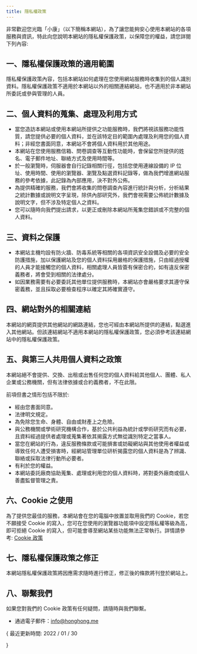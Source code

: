 ```yaml
---
title: 隱私權政策
---
```


非常歡迎您光臨「小康」（以下簡稱本網站），為了讓您能夠安心使用本網站的各項服務與資訊，特此向您說明本網站的隱私權保護政策，以保障您的權益，請您詳閱下列內容:

## 一、隱私權保護政策的適用範圍

隱私權保護政策內容，包括本網站如何處理在您使用網站服務時收集到的個人識別資料。隱私權保護政策不適用於本網站以外的相關連結網站，也不適用於非本網站所委託或參與管理的人員。

## 二、個人資料的蒐集、處理及利用方式

-   當您造訪本網站或使用本網站所提供之功能服務時，我們將視該服務功能性質，請您提供必要的個人資料，並在該特定目的範圍內處理及利用您的個人資料；非經您書面同意，本網站不會將個人資料用於其他用途。
-   本網站在您使用服務信箱、問卷調查等互動性功能時，會保留您所提供的姓名、電子郵件地址、聯絡方式及使用時間等。
-   於一般瀏覽時，伺服器會自行記錄相關行徑，包括您使用連線設備的 IP 位址、使用時間、使用的瀏覽器、瀏覽及點選資料記錄等，做為我們增進網站服務的參考依據，此記錄為內部應用，決不對外公佈。
-   為提供精確的服務，我們會將收集的問卷調查內容進行統計與分析，分析結果之統計數據或說明文字呈現，除供內部研究外，我們會視需要公佈統計數據及說明文字，但不涉及特定個人之資料。
-   您可以隨時向我們提出請求，以更正或刪除本網站所蒐集您錯誤或不完整的個人資料。

## 三、資料之保護

-   本網站主機均設有防火牆、防毒系統等相關的各項資訊安全設備及必要的安全防護措施，加以保護網站及您的個人資料採用嚴格的保護措施，只由經過授權的人員才能接觸您的個人資料，相關處理人員皆簽有保密合約，如有違反保密義務者，將會受到相關的法律處分。
-   如因業務需要有必要委託其他單位提供服務時，本網站亦會嚴格要求其遵守保密義務，並且採取必要檢查程序以確定其將確實遵守。

## 四、網站對外的相關連結

本網站的網頁提供其他網站的網路連結，您也可經由本網站所提供的連結，點選進入其他網站。但該連結網站不適用本網站的隱私權保護政策，您必須參考該連結網站中的隱私權保護政策。

## 五、與第三人共用個人資料之政策

本網站絕不會提供、交換、出租或出售任何您的個人資料給其他個人、團體、私人企業或公務機關，但有法律依據或合約義務者，不在此限。

前項但書之情形包括不限於:

-   經由您書面同意。
-   法律明文規定。
-   為免除您生命、身體、自由或財產上之危險。
-   與公務機關或學術研究機構合作，基於公共利益為統計或學術研究而有必要，且資料經過提供者處理或蒐集著依其揭露方式無從識別特定之當事人。
-   當您在網站的行為，違反服務條款或可能損害或妨礙網站與其他使用者權益或導致任何人遭受損害時，經網站管理單位研析揭露您的個人資料是為了辨識、聯絡或採取法律行動所必要者。
-   有利於您的權益。
-   本網站委託廠商協助蒐集、處理或利用您的個人資料時，將對委外廠商或個人善盡監督管理之責。

## 六、Cookie 之使用

為了提供您最佳的服務，本網站會在您的電腦中放置並取用我們的 Cookie，若您不願接受 Cookie 的寫入，您可在您使用的瀏覽器功能項中設定隱私權等級為高，即可拒絕 Cookie 的寫入，但可能會導至網站某些功能無法正常執行。詳情請參考: [Cookie 政策](/cookie-policy)

## 七、隱私權保護政策之修正

本網站隱私權保護政策將因應需求隨時進行修正，修正後的條款將刊登於網站上。

## 八、聯繫我們

如果您對我們的 Cookie 政策有任何疑問，請隨時與我們聯繫。

-   通過電子郵件：[info@honghong.me](mailto:info@honghong.me)

{<span className="mx-2 block rounded-xl bg-red-500 p-2 text-center text-white dark:text-white my-4">
最近更新時間: 2022 / 01 / 30

</span>}

